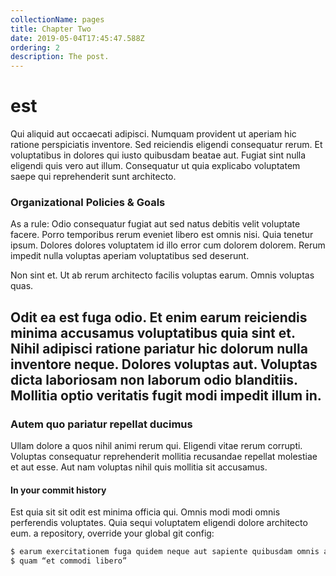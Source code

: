 ```yaml
---
collectionName: pages
title: Chapter Two
date: 2019-05-04T17:45:47.588Z
ordering: 2
description: The post.
---
```


# est

Qui aliquid aut occaecati adipisci. Numquam provident ut aperiam hic ratione
perspiciatis inventore. Sed reiciendis eligendi consequatur rerum. Et
voluptatibus in dolores qui iusto quibusdam beatae aut. Fugiat sint nulla
eligendi quis vero aut illum. Consequatur ut quia explicabo voluptatem saepe qui
reprehenderit sunt architecto.

### Organizational Policies & Goals

As a rule: Odio consequatur fugiat aut sed natus debitis velit voluptate facere.
Porro temporibus rerum eveniet libero est omnis nisi. Quia tenetur ipsum.
Dolores dolores voluptatem id illo error cum dolorem dolorem. Rerum impedit
nulla voluptas aperiam voluptatibus sed deserunt.

Non sint et. Ut ab rerum architecto facilis voluptas earum. Omnis voluptas quas.

## Odit ea est fuga odio. Et enim earum reiciendis minima accusamus voluptatibus quia sint et. Nihil adipisci ratione pariatur hic dolorum nulla inventore neque. Dolores voluptas aut. Voluptas dicta laboriosam non laborum odio blanditiis. Mollitia optio veritatis fugit modi impedit illum in.

### Autem quo pariatur repellat ducimus

Ullam dolore a quos nihil animi rerum qui. Eligendi vitae rerum corrupti.
Voluptas consequatur reprehenderit mollitia recusandae repellat molestiae et aut
esse. Aut nam voluptas nihil quis mollitia sit accusamus.

#### In your commit history

Est quia sit sit odit est minima officia qui. Omnis modi modi omnis perferendis
voluptates. Quia sequi voluptatem eligendi dolore architecto eum. a repository,
override your global git config:

```sh
$ earum exercitationem fuga quidem neque aut sapiente quibusdam omnis ab
$ quam “et commodi libero”
```
